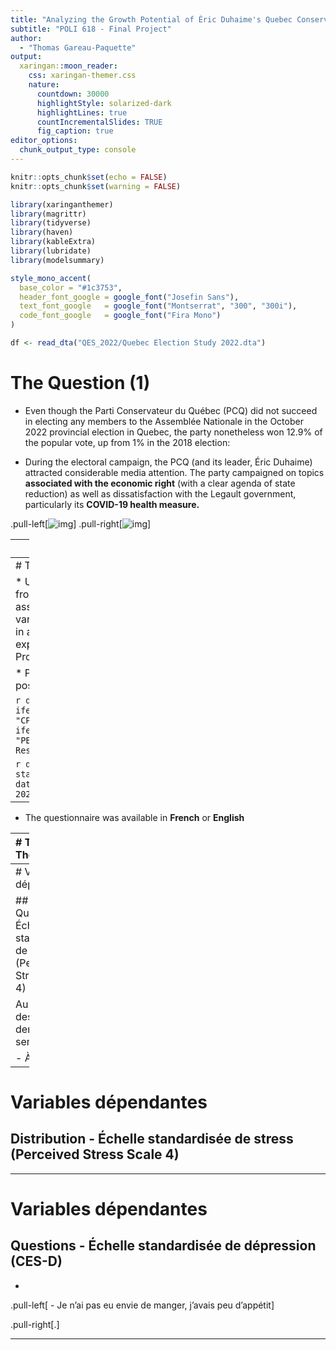 ```yaml
---
title: "Analyzing the Growth Potential of Éric Duhaime's Quebec Conservative Party"
subtitle: "POLI 618 - Final Project"  
author: 
  - "Thomas Gareau-Paquette"
output:
  xaringan::moon_reader:
    css: xaringan-themer.css
    nature:
      countdown: 30000
      highlightStyle: solarized-dark
      highlightLines: true
      countIncrementalSlides: TRUE
      fig_caption: true
editor_options: 
  chunk_output_type: console
---
```

```r
knitr::opts_chunk$set(echo = FALSE)
knitr::opts_chunk$set(warning = FALSE)
```

```r
library(xaringanthemer)
library(magrittr)
library(tidyverse)
library(haven)
library(kableExtra)
library(lubridate)
library(modelsummary)

style_mono_accent(
  base_color = "#1c3753",
  header_font_google = google_font("Josefin Sans"),
  text_font_google   = google_font("Montserrat", "300", "300i"),
  code_font_google   = google_font("Fira Mono")
)
```

```r
df <- read_dta("QES_2022/Quebec Election Study 2022.dta")
```


# The Question (1)

* Even though the Parti Conservateur du Québec (PCQ) did not succeed in electing any members to the Assemblée Nationale in the October 2022 provincial election in Quebec, the party nonetheless won 12.9% of the popular vote, up from 1% in the 2018 election:  

* During the electoral campaign, the PCQ (and its leader, Éric Duhaime) attracted considerable media attention. The party campaigned on topics **associated with the economic right** (with a clear agenda of state reduction) as well as dissatisfaction with the Legault government, particularly its **COVID-19 health measure.**


.pull-left[![img](Plots/results_2012TO2022.png)]
.pull-right[![img](Plots/results_2012TO2022_best.png)]

---
# The Question (2)

*  The question remains as to which of these issue dimensions drove support for the PCQ the most:


---
# The data

* Using individual-level survey data from the Quebec Election Study, we assess the degree to which these various factors explaining support, in addition to leader evaluation, explain PCQ vote choice in the 2022 Provincial election.

* Panel data (Pre-election and post-election)
  * Very little **attrition**:

```r
df <- df %>%
  mutate(CPS = ifelse(!is.na(cps_weight_general), "CPS: Responded", NA),
         PES = ifelse(!is.na(pes_weight_general), "PES: Responded", "PES: Did Not Respond"))
```

```r
datasummary_crosstab(CPS ~ PES, statistic = ~ N + Percent() + 1, data = df, title = "Attrition, 2022 Quebec Election Study")
```

---  
  
* The questionnaire was available in **French** or **English**



---
# The Theory

* The original funnel of causality (left) led to the creation of the its Quebec iteration (right). 

* 

.pull-left[![Source: Bélanger et al. 2022](Plots/funnel_gen.png)

* **Source:** Bélanger et al. 2022

]
.pull-right[![Source: Campbell et al. 1960](Plots/funnel_quebec.png)

* **Source:** Campbell et al. 1960
]





---
# Variables dépendantes

## Questions - Échelle standardisée de stress (Perceived Stress Scale 4)

Au cours des deux dernières semaines

- À 
- À

---
# Variables dépendantes

##  Distribution - Échelle standardisée de stress (Perceived Stress Scale 4)



---

# Variables dépendantes

## Questions - Échelle standardisée de dépression (CES-D)

* 

.pull-left[
- Je n’ai pas eu envie de manger, j’avais peu d’appétit
]

.pull-right[.]


---
# 
